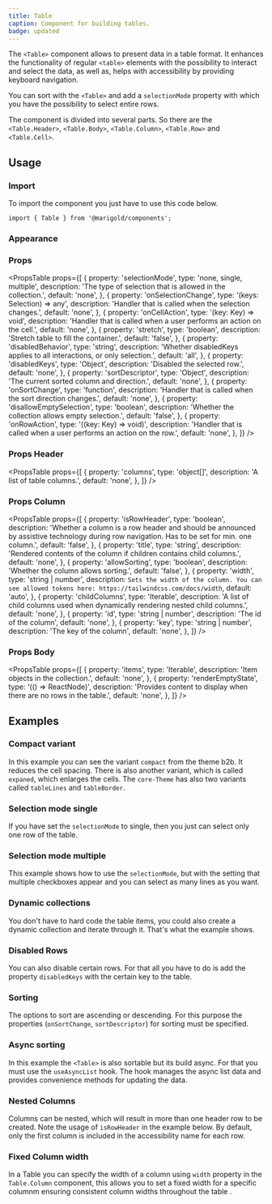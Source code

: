 ```yaml
---
title: Table
caption: Component for building tables.
badge: updated
---
```


The `<Table>` component allows to present data in a table format. It enhances the functionality of regular `<table>` elements with the possibility to interact and select the data, as well as, helps with accessibility by providing keyboard navigation.

You can sort with the `<Table>` and add a `selectionMode` property with which you have the possibility to select entire rows.

The component is divided into several parts. So there are the `<Table.Header>`, `<Table.Body>`, `<Table.Column>`, `<Table.Row>` and `<Table.Cell>`.

## Usage

### Import

To import the component you just have to use this code below.

```tsx
import { Table } from '@marigold/components';
```

### Appearance

<AppearanceTable component={title} />

### Props

<PropsTable
  props={[
    {
      property: 'selectionMode',
      type: 'none, single, multiple',
      description: 'The type of selection that is allowed in the collection.',
      default: 'none',
    },
    {
      property: 'onSelectionChange',
      type: '(keys: Selection) => any',
      description: 'Handler that is called when the selection changes.',
      default: 'none',
    },
    {
      property: 'onCellAction',
      type: '(key: Key) => void',
      description:
        'Handler that is called when a user performs an action on the cell.',
      default: 'none',
    },
    {
      property: 'stretch',
      type: 'boolean',
      description: 'Stretch table to fill the container.',
      default: 'false',
    },
    {
      property: 'disabledBehavior',
      type: 'string',
      description:
        'Whether disabledKeys applies to all interactions, or only selection.',
      default: 'all',
    },
    {
      property: 'disabledKeys',
      type: 'Object',
      description: 'Disabled the selected row.',
      default: 'none',
    },
    {
      property: 'sortDescriptor',
      type: 'Object',
      description: 'The current sorted column and direction.',
      default: 'none',
    },
    {
      property: 'onSortChange',
      type: 'function',
      description: 'Handler that is called when the sort direction changes.',
      default: 'none',
    },
    {
      property: 'disallowEmptySelection',
      type: 'boolean',
      description: 'Whether the collection allows empty selection.',
      default: 'false',
    },
    {
      property: 'onRowAction',
      type: '((key: Key) => void)',
      description:
        'Handler that is called when a user performs an action on the row.',
      default: 'none',
    },
  ]}
/>

### Props Header

<PropsTable
  props={[
    {
      property: 'columns',
      type: 'object[]',
      description: 'A list of table columns.',
      default: 'none',
    },
  ]}
/>

### Props Column

<PropsTable
  props={[
    {
      property: 'isRowHeader',
      type: 'boolean',
      description:
        'Whether a column is a row header and should be announced by assistive technology during row navigation. Has to be set for min. one column.',
      default: 'false',
    },
    {
      property: 'title',
      type: 'string',
      description:
        'Rendered contents of the column if children contains child columns.',
      default: 'none',
    },
    {
      property: 'allowSorting',
      type: 'boolean',
      description: 'Whether the column allows sorting.',
      default: 'false',
    },
    {
      property: 'width',
      type: 'string | number',
      description: `Sets the width of the column. You can see allowed tokens here: https://tailwindcss.com/docs/width`,
      default: 'auto',
    },
    {
      property: 'childColumns',
      type: 'Iterable<object>',
      description:
        'A list of child columns used when dynamically rendering nested child columns.',
      default: 'none',
    },
    {
      property: 'id',
      type: 'string | number',
      description: 'The id of the column',
      default: 'none',
    },
    {
      property: 'key',
      type: 'string | number',
      description: 'The key of the column',
      default: 'none',
    },
  ]}
/>

### Props Body

<PropsTable
  props={[
    {
      property: 'items',
      type: 'Iterable<object>',
      description: 'Item objects in the collection.',
      default: 'none',
    },
    {
      property: 'renderEmptyState',
      type: '(() => ReactNode)',
      description:
        'Provides content to display when there are no rows in the table.',
      default: 'none',
    },
  ]}
/>

## Examples

### Compact variant

In this example you can see the variant `compact` from the theme b2b. It reduces the cell spacing. There is also another variant, which is called `expaned`, which enlarges the cells.
The `core-Theme` has also two variants called `tableLines` and `tableBorder`.

<ComponentDemo file="./table-compact.demo.tsx" />

### Selection mode single

If you have set the `selectionMode` to single, then you just can select only one row of the table.

<ComponentDemo file="./table-single-mode.demo.tsx" />

### Selection mode multiple

This example shows how to use the `selectionMode`, but with the setting that multiple checkboxes appear and you can select as many lines as you want.

<ComponentDemo file="./table-multi-mode.demo.tsx" />

### Dynamic collections

You don't have to hard code the table items, you could also create a dynamic collection and iterate through it. That's what the example shows.

<ComponentDemo file="./table-dynamic.demo.tsx" />

### Disabled Rows

You can also disable certain rows. For that all you have to do is add the property `disabledKeys` with the certain key to the table.

<ComponentDemo file="./table-disabled.demo.tsx" />

### Sorting

The options to sort are ascending or descending. For this purpose the properties (`onSortChange`, `sortDescriptor`) for sorting must be specified.

<ComponentDemo file="./table-sorting.demo.tsx" />

### Async sorting

In this example the `<Table>` is also sortable but its build async. For that you must use the `useAsyncList` hook. The hook manages the async list data and provides convenience methods for updating the data.

<ComponentDemo file="./table-async.demo.tsx" />

### Nested Columns

Columns can be nested, which will result in more than one header row to be created. Note the usage of `isRowHeader` in the example below. By default, only the first column is included in the accessibility name for each row.

<ComponentDemo file="./table-nested.demo.tsx" />

### Fixed Column width

In a Table you can specify the width of a column using `width` property in the `Table.Column` component, this allows you to set a fixed width for a specific columnm ensuring consistent column widths throughout the table .

<ComponentDemo file="./table-column-width.demo.tsx" />
